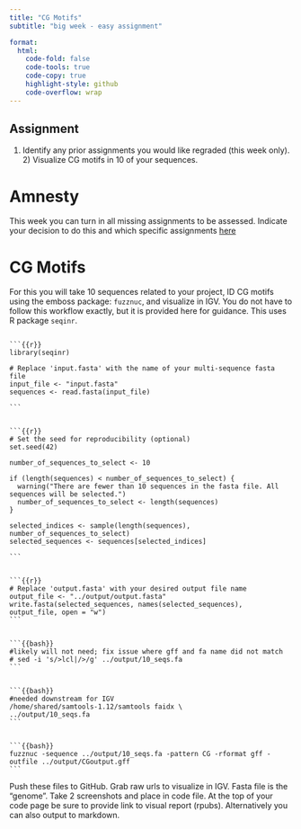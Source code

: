 ```yaml
---
title: "CG Motifs"
subtitle: "big week - easy assignment"

format:
  html:
    code-fold: false
    code-tools: true
    code-copy: true
    highlight-style: github
    code-overflow: wrap
---
```


::: callout-important
## Assignment

1)  Identify any prior assignments you would like regraded (this week only). 2) Visualize CG motifs in 10 of your sequences.
:::

# Amnesty

This week you can turn in all missing assignments to be assessed. Indicate your decision to do this and which specific assignments [here](https://github.com/course-fish546-2023/assistance-public/issues/15)

# CG Motifs

For this you will take 10 sequences related to your project, ID CG motifs using the emboss package: `fuzznuc`, and visualize in IGV. You do not have to follow this workflow exactly, but it is provided here for guidance. This uses R package `seqinr`.

````         

```{{r}}
library(seqinr)

# Replace 'input.fasta' with the name of your multi-sequence fasta file
input_file <- "input.fasta"
sequences <- read.fasta(input_file)

```


```{{r}}
# Set the seed for reproducibility (optional)
set.seed(42)

number_of_sequences_to_select <- 10

if (length(sequences) < number_of_sequences_to_select) {
  warning("There are fewer than 10 sequences in the fasta file. All sequences will be selected.")
  number_of_sequences_to_select <- length(sequences)
}

selected_indices <- sample(length(sequences), number_of_sequences_to_select)
selected_sequences <- sequences[selected_indices]

```


```{{r}}
# Replace 'output.fasta' with your desired output file name
output_file <- "../output/output.fasta"
write.fasta(selected_sequences, names(selected_sequences), output_file, open = "w")
```


```{{bash}}
#likely will not need; fix issue where gff and fa name did not match
# sed -i 's/>lcl|/>/g' ../output/10_seqs.fa
```


```{{bash}}
#needed downstream for IGV
/home/shared/samtools-1.12/samtools faidx \
../output/10_seqs.fa
```


```{{bash}}
fuzznuc -sequence ../output/10_seqs.fa -pattern CG -rformat gff -outfile ../output/CGoutput.gff
```
````

Push these files to GitHub. Grab raw urls to visualize in IGV. Fasta file is the "genome". Take 2 screenshots and place in code file. At the top of your code page be sure to provide link to visual report (rpubs). Alternatively you can also output to markdown.
